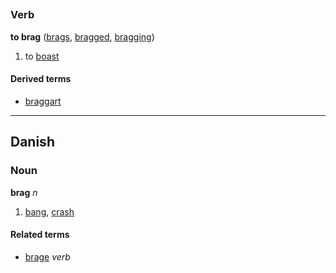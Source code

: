 =={{en}}==
===Verb===
'''to brag''' ([[brags]], [[bragged]], [[bragging]])

# to [[boast]]

====Derived terms====
*[[braggart]]

----

==Danish==
===Noun===
'''brag''' ''n''

# [[bang]], [[crash]]

====Related terms====
*[[brage]] ''verb''